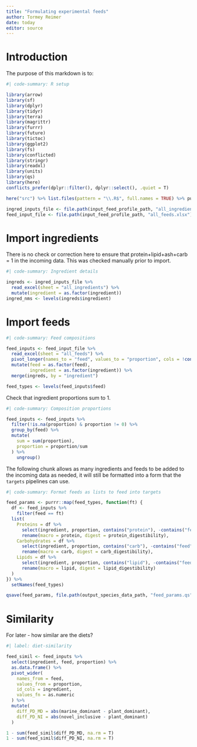 ```yaml
---
title: "Formulating experimental feeds"
author: Tormey Reimer
date: today
editor: source
---
```


# Introduction

The purpose of this markdown is to:

```r
#| code-summary: R setup

library(arrow)
library(sf)
library(dplyr)
library(tidyr)
library(terra)
library(magrittr)
library(furrr)
library(future)
library(tictoc)
library(ggplot2)
library(fs)
library(conflicted)
library(stringr)
library(readxl)
library(units)
library(qs)
library(here)
conflicts_prefer(dplyr::filter(), dplyr::select(), .quiet = T)

here("src") %>% list.files(pattern = "\\.R$", full.names = TRUE) %>% purrr::walk(source)

ingred_inputs_file <- file.path(input_feed_profile_path, "all_ingredients.xlsx")
feed_input_file <- file.path(input_feed_profile_path, "all_feeds.xlsx")
```

# Import ingredients

There is no check or correction here to ensure that protein+lipid+ash+carb = 1 in the incoming data. This was checked manually prior to import. 

``` r
#| code-summary: Ingredient details

ingreds <- ingred_inputs_file %>% 
  read_excel(sheet = "all_ingredients") %>% 
  mutate(ingredient = as.factor(ingredient))
ingred_nms <- levels(ingreds$ingredient)
```

# Import feeds

``` r
#| code-summary: Feed compositions

feed_inputs <- feed_input_file %>% 
  read_excel(sheet = "all_feeds") %>% 
  pivot_longer(names_to = "feed", values_to = "proportion", cols = !contains(c("ingredient", "category"))) %>% 
  mutate(feed = as.factor(feed),
         ingredient = as.factor(ingredient)) %>% 
  merge(ingreds, by = "ingredient")

feed_types <- levels(feed_inputs$feed)
```

Check that ingredient proportions sum to 1.

```r
#| code-summary: Composition proportions

feed_inputs <- feed_inputs %>% 
  filter(!is.na(proportion) & proportion != 0) %>% 
  group_by(feed) %>% 
  mutate(
    sum = sum(proportion),
    proportion = proportion/sum
  ) %>% 
    ungroup()
```

The following chunk allows as many ingredients and feeds to be added to the incoming data as needed, it will still be formatted into a form that the `targets` pipelines can use. 

```r
#| code-summary: Format feeds as lists to feed into targets

feed_params <- purrr::map(feed_types, function(ft) {
  df <- feed_inputs %>% 
    filter(feed == ft) 
  list(
    Proteins = df %>% 
      select(ingredient, proportion, contains("protein"), -contains("feed")) %>%
      rename(macro = protein, digest = protein_digestibility),
    Carbohydrates = df %>% 
      select(ingredient, proportion, contains("carb"), -contains("feed")) %>%
      rename(macro = carb, digest = carb_digestibility),
    Lipids = df %>% 
      select(ingredient, proportion, contains("lipid"), -contains("feed")) %>%
      rename(macro = lipid, digest = lipid_digestibility)
  )
}) %>% 
  setNames(feed_types)
```

```r
qsave(feed_params, file.path(output_species_data_path, "feed_params.qs"))
```

# Similarity

For later - how similar are the diets?

```r
#| label: diet-similarity

feed_simil <- feed_inputs %>% 
  select(ingredient, feed, proportion) %>% 
  as.data.frame() %>% 
  pivot_wider(
    names_from = feed,
    values_from = proportion,
    id_cols = ingredient,
    values_fn = as.numeric
  ) %>% 
  mutate(
    diff_PD_MD = abs(marine_dominant - plant_dominant),
    diff_PD_NI = abs(novel_inclusive - plant_dominant)
  )

1 - sum(feed_simil$diff_PD_MD, na.rm = T)
1 - sum(feed_simil$diff_PD_NI, na.rm = T)
```


```r

```